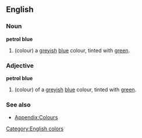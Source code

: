 {{Wikipedia}}
==English==

===Noun===
'''petrol blue'''
#(colour) a [[grey]]ish [[blue]] colour, tinted with [[green]].

===Adjective===
'''petrol blue'''
#(colour) of a [[grey]]ish [[blue]] colour, tinted with [[green]].

===See also===
*[[Wiktionary_Appendix:Colours|Appendix:Colours]]

[[Category:English colors]]